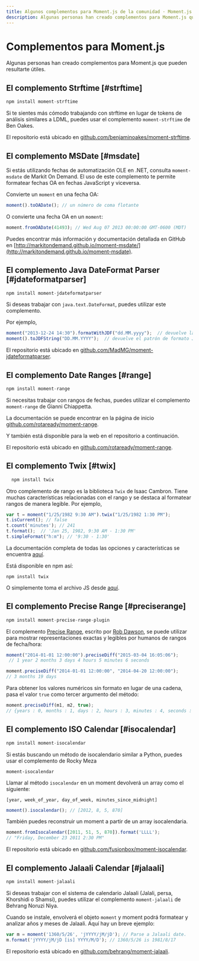 ```yaml
---
title: Algunos complementos para Moment.js de la comunidad · Moment.js en Español
description: Algunas personas han creado complementos para Moment.js que pueden resultarte útiles.
---
```


# Complementos para Moment.js

Algunas personas han creado complementos para Moment.js que pueden resultarte útiles.

## El complemento Strftime [#strftime]

```javascript filename="Firma del método"
npm install moment-strftime
```

Si te sientes más cómodo trabajando con strftime en lugar de tokens de análisis similares a LDML, puedes usar el complemento `moment-strftime` de Ben Oakes.

El repositorio está ubicado en [github.com/benjaminoakes/moment-strftime](https://github.com/benjaminoakes/moment-strftime).

## El complemento MSDate [#msdate]

Si estás utilizando fechas de automatización OLE en .NET, consulta `moment-msdate` de Markit On Demand. El uso de este complemento te permite formatear fechas OA en fechas JavaScript y viceversa.

Convierte un `moment` en una fecha OA:

```javascript
moment().toOADate(); // un número de coma flotante
```

O convierte una fecha OA en un `moment`:

```javascript
moment.fromOADate(41493); // Wed Aug 07 2013 00:00:00 GMT-0600 (MDT)
```

Puedes encontrar más información y documentación detallada en GitHub en [http://markitondemand.github.io/moment-msdate/](http://markitondemand.github.io/moment-msdate).

## El complemento Java DateFormat Parser [#jdateformatparser]

```javascript filename="Firma del método"
npm install moment-jdateformatparser
```

Si deseas trabajar con `java.text.DateFormat`, puedes utilizar este complemento.

Por ejemplo,

```javascript
moment("2013-12-24 14:30").formatWithJDF("dd.MM.yyyy");  // devuelve la fecha formateada "24.12.2013"
moment().toJDFString("DD.MM.YYYY");  // devuelve el patrón de formato Java "dd.MM.yyyy"
```

El repositorio está ubicado en [github.com/MadMG/moment-jdateformatparser](https://github.com/MadMG/moment-jdateformatparser).

## El complemento Date Ranges [#range]

```javascript filename="Firma del método"
npm install moment-range
```

Si necesitas trabajar con rangos de fechas, puedes utilizar el complemento `moment-range` de Gianni Chiappetta.

La documentación se puede encontrar en la página de inicio [github.com/rotaready/moment-range](https://github.com/rotaready/moment-range).

Y también está disponible para la web en el repositorio a continuación.

El repositorio está ubicado en [github.com/rotaready/moment-range](https://github.com/rotaready/moment-range).


## El complemento Twix [#twix]

```javascript filename="Firma del método"
  npm install twix
```

Otro complemento de rango es la biblioteca `Twix` de Isaac Cambron. Tiene muchas características relacionadas con el rango y se destaca al formatear rangos de manera legible. Por ejemplo,

```javascript
var t = moment("1/25/1982 9:30 AM").twix("1/25/1982 1:30 PM");
t.isCurrent(); // false
t.count('minutes'); // 241
t.format();  // 'Jan 25, 1982, 9:30 AM - 1:30 PM'
t.simpleFormat("h:m"); // '9:30 - 1:30'
```

La documentación completa de todas las opciones y características se encuentra [aquí](http://icambron.github.io/twix.js).

Está disponible en npm así:

```
npm install twix
```

O simplemente toma el archivo JS desde [aquí](https://raw.github.com/icambron/twix.js/master/dist/twix.js).

## El complemento Precise Range [#preciserange]

```javascript filename="Firma del método"
npm install moment-precise-range-plugin
```

El complemento [Precise Range](https://codebox.org.uk/pages/moment-date-range-plugin), escrito por [Rob Dawson](https://github.com/codebox), se puede utilizar para mostrar representaciones exactas y legibles por humanos de rangos de fecha/hora:

```javascript
moment("2014-01-01 12:00:00").preciseDiff("2015-03-04 16:05:06");
 // 1 year 2 months 3 days 4 hours 5 minutes 6 seconds
```

```javascript
moment.preciseDiff("2014-01-01 12:00:00", "2014-04-20 12:00:00");
// 3 months 19 days
```

Para obtener los valores numéricos sin formato en lugar de una cadena, pasa el valor `true` como tercer argumento del método:

```javascript
moment.preciseDiff(m1, m2, true); 
// {years : 0, months : 1, days : 2, hours : 3, minutes : 4, seconds : 5, firstDateWasLater : false}
```

## El complemento ISO Calendar [#isocalendar]

```javascript filename="Firma del método"
npm install moment-isocalendar
```

Si estás buscando un método de isocalendario similar a Python, puedes usar el complemento de Rocky Meza

`moment-isocalendar`

Llamar al método `isocalendar` en un moment devolverá un array como el siguiente:

`[year, week_of_year, day_of_week, minutes_since_midnight]`

```javascript
moment().isocalendar(); // [2012, 8, 5, 870]
```

También puedes reconstruir un moment a partir de un array isocalendaria.

```javascript
moment.fromIsocalendar([2011, 51, 5, 870]).format('LLLL');
// "Friday, December 23 2011 2:30 PM"
```

El repositorio está ubicado en [github.com/fusionbox/moment-isocalendar](https://github.com/fusionbox/moment-isocalendar).

## El complemento Jalaali Calendar [#jalaali]

```javascript filename="Firma del método"
npm install moment-jalaali
```

Si deseas trabajar con el sistema de calendario Jalaali (Jalali, persa, Khorshidi o Shamsi), puedes utilizar el complemento `moment-jalaali` de Behrang Noruzi Niya.

Cuando se instale, envolverá el objeto `moment` y moment podrá formatear y analizar años y meses de Jalaali. Aquí hay un breve ejemplo:

```js
var m = moment('1360/5/26', 'jYYYY/jM/jD'); // Parse a Jalaali date.
m.format('jYYYY/jM/jD [is] YYYY/M/D'); // 1360/5/26 is 1981/8/17
```

El repositorio está ubicado en [github.com/behrang/moment-jalaali](https://github.com/behrang/moment-jalaali).